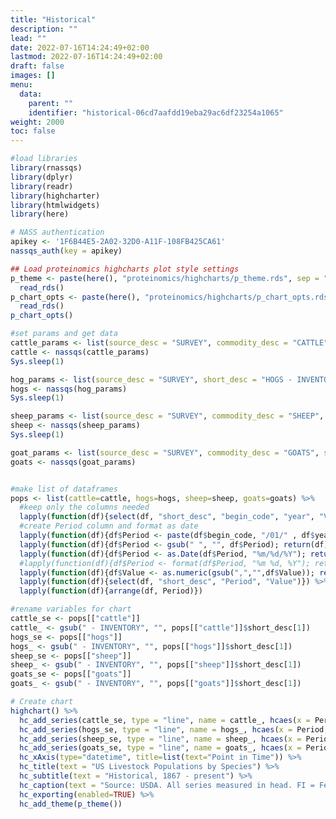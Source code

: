 ```yaml
---
title: "Historical"
description: ""
lead: ""
date: 2022-07-16T14:24:49+02:00
lastmod: 2022-07-16T14:24:49+02:00
draft: false
images: []
menu:
  data:
    parent: ""
    identifier: "historical-06cd7aafdd19eba29ac6df23254a1065"
weight: 2000
toc: false
---
```


```r
#load libraries
library(rnassqs)
library(dplyr)
library(readr)
library(highcharter)
library(htmlwidgets)
library(here)

# NASS authentication
apikey <- '1F6B44E5-2A02-32D0-A11F-108FB425CA61'
nassqs_auth(key = apikey)

## Load proteinomics highcharts plot style settings
p_theme <- paste(here(), "proteinomics/highcharts/p_theme.rds", sep = "/") %>%
  read_rds()
p_chart_opts <- paste(here(), "proteinomics/highcharts/p_chart_opts.rds", sep = "/") %>%
  read_rds()
p_chart_opts()

```


```r

#set params and get data
cattle_params <- list(source_desc = "SURVEY", commodity_desc = "CATTLE", short_desc = "CATTLE, INCL CALVES - INVENTORY", year__GE = 1867,  agg_level_desc = "NATIONAL")
cattle <- nassqs(cattle_params)
Sys.sleep(1)

hog_params <- list(source_desc = "SURVEY", short_desc = "HOGS - INVENTORY", year__GE = 1867,  agg_level_desc = "NATIONAL")
hogs <- nassqs(hog_params)
Sys.sleep(1)

sheep_params <- list(source_desc = "SURVEY", commodity_desc = "SHEEP", short_desc = "SHEEP, INCL LAMBS - INVENTORY", year__GE = 1867,  agg_level_desc = "NATIONAL")
sheep <- nassqs(sheep_params)
Sys.sleep(1)

goat_params <- list(source_desc = "SURVEY", commodity_desc = "GOATS", short_desc = "GOATS - INVENTORY", year__GE = 1867,  agg_level_desc = "NATIONAL")
goats <- nassqs(goat_params)


#make list of dataframes
pops <- list(cattle=cattle, hogs=hogs, sheep=sheep, goats=goats) %>%
  #keep only the columns needed
  lapply(function(df){select(df, "short_desc", "begin_code", "year", "Value")}) %>%
  #create Period column and format as date
  lapply(function(df){df$Period <- paste(df$begin_code, "/01/" , df$year); return(df)}) %>%
  lapply(function(df){df$Period <- gsub(" ", "", df$Period); return(df)}) %>%
  lapply(function(df){df$Period <- as.Date(df$Period, "%m/%d/%Y"); return(df)}) %>%
  #lapply(function(df){df$Period <- format(df$Period, "%m %d, %Y"); return(df)}) %>% 
  lapply(function(df){df$Value <- as.numeric(gsub(",","",df$Value)); return(df)}) %>%
  lapply(function(df){select(df, "short_desc", "Period", "Value")}) %>%
  lapply(function(df){arrange(df, Period)})

```

```r
#rename variables for chart
cattle_se <- pops[["cattle"]]
cattle_ <- gsub(" - INVENTORY", "", pops[["cattle"]]$short_desc[1])
hogs_se <- pops[["hogs"]]
hogs_ <- gsub(" - INVENTORY", "", pops[["hogs"]]$short_desc[1])
sheep_se <- pops[["sheep"]]
sheep_ <- gsub(" - INVENTORY", "", pops[["sheep"]]$short_desc[1])
goats_se <- pops[["goats"]]
goats_ <- gsub(" - INVENTORY", "", pops[["goats"]]$short_desc[1])

# Create chart
highchart() %>%
  hc_add_series(cattle_se, type = "line", name = cattle_, hcaes(x = Period, y = Value)) %>%
  hc_add_series(hogs_se, type = "line", name = hogs_, hcaes(x = Period, y = Value)) %>%
  hc_add_series(sheep_se, type = "line", name = sheep_, hcaes(x = Period, y = Value)) %>%
  hc_add_series(goats_se, type = "line", name = goats_, hcaes(x = Period, y = Value)) %>%
  hc_xAxis(type="datetime", title=list(text="Point in Time")) %>%
  hc_title(text = "US Livestock Populations by Species") %>%
  hc_subtitle(text = "Historical, 1867 - present") %>%
  hc_caption(text = "Source: USDA. All series measured in head. FI = Federally inspected, GE = Greater than or equal to. This product uses the NASS API but is not endorsed or certified by NASS.") %>%
  hc_exporting(enabled=TRUE) %>%
  hc_add_theme(p_theme())

```



